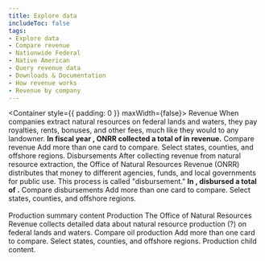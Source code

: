 ```yaml
---
title: Explore data
includeToc: false
tags: 
- Explore data
- Compare revenue
- Nationwide Federal
- Native American
- Query revenue data
- Downloads & Documentation
- How revenue works
- Revenue by company
---
```


<Container style={{ padding: 0 }} maxWidth={false}>
  <Box mb={10}>
    <ExploreData>
      <Revenue>
        <MapContext>
          <RevenueMap />
          <SummaryCards>
            <RevenueSummaryTrends />
            <RevenueSummaryTopCommodities />
          </SummaryCards>
        </MapContext>
        <CompareContext>
          <Container>
            <Grid container>
              <Grid item md={12}>
                <Box mb={1} color="secondary.main" borderBottom={5}>
                  <Box component="h2" color="secondary.dark">Revenue</Box>
                </Box>
                <Typography variant="body1">
                  When companies extract natural resources on federal lands and waters, they pay royalties, rents, bonuses, and other fees, much like they would to any landowner. <strong>In fiscal year <Year />, ONRR collected a total of <LocationTotal location='Nationwide Federal' /> in revenue.</strong>
                </Typography>
              </Grid>
            </Grid>
          </Container>
          <PageSubMenu />
          <Container id="compare-revenue">
            <Grid container>
              <Grid item md={12}>
                <Box color="secondary.main" mt={5} mb={2} borderBottom={2}>
                  <Box component="h3" color="secondary.dark">Compare revenue</Box>
                </Box>
                <Box fontSize="body1.fontSize">
                  Add more than one card to compare.  Select states, counties, and offshore regions.
                </Box>
              </Grid>
            </Grid>
            <Grid container>
              <Grid item md={12}>
                <DetailCards> 
                  <RevenueDetailTrends />
                  <RevenueDetailCommodities />
                  <RevenueDetailTypes />
                </DetailCards>
              </Grid>
            </Grid>
          </Container>
        </CompareContext>
        <NationalRevenueSummary title="Nationwide revenue summary" />
        <TopLocations title="Top locations" />
        <Commodities title="Top commodities" />
        <Company title="Revenue by company" />
      </Revenue>
      <Disbursements>
        <MapContext>
          <DisbursementMap />
          <SummaryCards>
            <DisbursementTrend />
            <DisbursementRecipientSummary/>
          </SummaryCards>
        </MapContext>
        <CompareContext>
          <Container>
            <Grid container>
              <Grid item md={12}>
                <Box mb={1} color="secondary.main" borderBottom={5}>
                  <Box component="h2" color="secondary.dark">Disbursements</Box>
                </Box>
                <Typography variant="body1">
                  After collecting revenue from natural resource extraction, the Office of Natural Resources Revenue (ONRR) distributes that money to different agencies, funds, and local governments for public use. This process is called "disbursement." <strong>In <Year />, disbursed a total of <LocationTotal location='Nationwide Federal' />.</strong>
                </Typography>
              </Grid>
            </Grid>
          </Container>
          <PageSubMenu />
          <Container id="compare-disbursements">
            <Grid container>
              <Grid item md={12}>
                <Box color="secondary.main" mt={5} mb={2} borderBottom={2}>
                  <Box component="h3" color="secondary.dark">Compare disbursements</Box>
                </Box>
                <Box fontSize="body1.fontSize">
                  Add more than one card to compare.  Select states, counties, and offshore regions.
                </Box>
              </Grid>
            </Grid>
            <Grid container>
              <Grid item md={12}>
                <DetailCards>  
                  <DisbursementDetailTrends />
                  <DisbursementRecipients />
                  <DisbursementSources />  
                </DetailCards>
              </Grid>
            </Grid>
          </Container>
        </CompareContext>
      </Disbursements>
      <Production>
        <MapContext>
          <ProductionMap />
          <SummaryCards>
            <Box>Production summary content</Box>
          </SummaryCards>
        </MapContext>
        <CompareContext>
          <Container>
            <Grid container>
              <Grid item md={12}>
                <Box mb={1} color="secondary.main" borderBottom={5}>
                  <Box component="h2" color="secondary.dark">Production</Box>
                </Box>
                <Typography variant="body1">
                  The Office of Natural Resources Revenue collects detailed data about natural resource production (?) on federal lands and waters.
                </Typography>
              </Grid>
            </Grid>
          </Container>
          <PageSubMenu />
          <Container id="compare-oil-production">
            <Grid container>
              <Grid item md={12}>
                <Box color="secondary.main" mt={5} mb={2} borderBottom={2}>
                  <Box component="h3" color="secondary.dark">Compare oil production</Box>
                </Box>
                <Box fontSize="body1.fontSize">
                  Add more than one card to compare.  Select states, counties, and offshore regions.
                </Box>
              </Grid>
            </Grid>
            <Grid container>
              <Grid item md={12}>
                <DetailCards> 
                  <Box>Production child content.</Box>
                </DetailCards>
              </Grid>
            </Grid>
          </Container>       
        </CompareContext>
      </Production>
    </ExploreData>
  </Box>
</Container>


